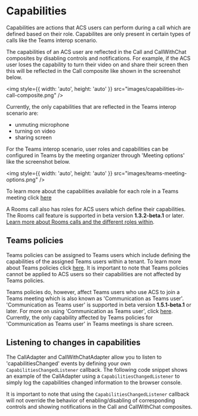 

<Meta title="Concepts/Capabilities" />

# Capabilities

Capabilities are actions that ACS users can perform during a call which are defined based on their role. Capabilites are only
present in certain types of calls like the Teams interop scenario.

The capabilities of an ACS user are reflected in the Call and CallWithChat composites by disabling controls and notifications.
For example, if the ACS user loses the capability to turn their video on and share their screen then this will be reflected in
the Call composite like shown in the screenshot below.

<img style={{ width: 'auto', height: 'auto' }} src="images/capabilities-in-call-composite.png" />

Currently, the only capabilities that are reflected in the Teams interop scenario are:

- unmuting microphone
- turning on video
- sharing screen

For the Teams interop scenario, user roles and capabilities can be configured in Teams by the meeting organizer through
'Meeting options' like the screenshot below.

<img style={{ width: 'auto', height: 'auto' }} src="images/teams-meeting-options.png" />

To learn more about the capabilities available for each role in a Teams meeting click
[here](https://support.microsoft.com/en-us/office/roles-in-microsoft-teams-meetings-c16fa7d0-1666-4dde-8686-0a0bfe16e019)

A Rooms call also has roles for ACS users which define their capabilities. The Rooms call feature is supported in beta
version **1.3.2-beta.1** or later. [Learn more about Rooms calls and the different roles within](./?path=/docs/concepts-rooms--docs).

## Teams policies

Teams policies can be assigned to Teams users which include defining the capabilities of the assigned Teams users within
a tenant. To learn more about Teams policies click
[here](https://learn.microsoft.com/en-us/microsoftteams/assign-policies-users-and-groups). It is important to note that
Teams policies cannot be applied to ACS users so their capabilities are not affected by Teams policies.

Teams policies do, however, affect Teams users who use ACS to join a Teams meeting which is also known as
'Communication as Teams user'. 'Communication as Teams user' is supported in beta version **1.5.1-beta.1** or later. For
more on using 'Communication as Teams user', click [here](./?path=/docs/concepts-communication-as-teams-user--docs). Currently, the only
capability affected by Teams policies for 'Communication as Teams user' in Teams meetings is share screen.

## Listening to changes in capabilities

The CallAdapter and CallWithChatAdapter allow you to listen to 'capabilitiesChanged' events by defining your own
`CapabilitiesChangedListener` callback. The following code snippet shows an example of the CallAdapter using a
`CapabilitiesChangedListener` to simply log the capabilities changed information to the browser console.

<Source code={CapabilitiesChangedListenerSnippetText} />

It is important to note that using the `CapabilitiesChangedListener` callback will not override the behavior of
enabling/disabling of corresponding controls and showing notifications in the Call and CallWithChat composites.
